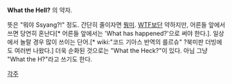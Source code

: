'''What the Hell?''' 의 약자.

뜻은 "뭐야 Ssyang?!" 정도. 간단히 줄이자면 [[뭥미]]. [[WTF]]보단 약하지만, 어른들 앞에서 쓰면 당연히 혼난다[* 어른들 앞에서는 'What has happened?'으로 써야 한다.]. 일상에서 놀랄 경우 많이 쓰이는 단어.[* wiki:"코드 기아스 반역의 를르슈" ?북미판 더빙에도 여러번 나왔다.] 더욱 순화된 것으로는 "What the Heck?"이 있다. 아님 그냥 "What the H?"라고 쓰기도 한다.

[[각주]]
